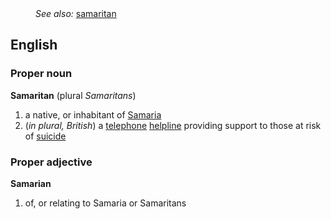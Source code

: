 :''See also:'' [[samaritan]]
==English==
{{wikipedia}}
===Proper noun===
'''Samaritan'''  (plural ''Samaritans'')
# a native, or inhabitant of [[Samaria]]
#(''in plural, British'') a [[telephone]] [[helpline]] providing support to those at risk of [[suicide]]
{{wikipediapar|Samaritans}}
===Proper adjective===
'''Samarian'''
# of, or relating to Samaria or Samaritans